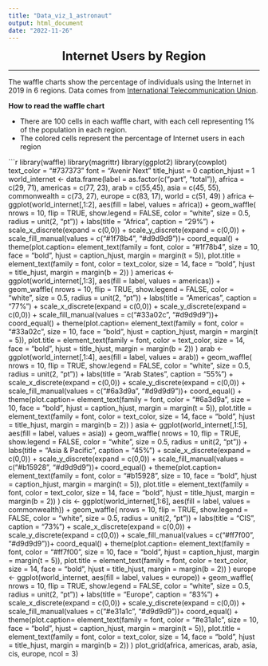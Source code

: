 ```yaml
---
title: "Data_viz_1_astronaut"
output: html_document
date: "2022-11-26"
---
```


<font size ="5"><center> **Internet Users by Region**</center></font>

----

The waffle charts show the percentage of individuals using the Internet in 2019 in 6 regions. Data comes from [International Telecommunication Union](https://www.itu.int/en/ITU-D/Statistics/Pages/facts/default.aspx
).

**How to read the waffle chart** 

- There are 100 cells in each waffle chart, with each cell representing 1% of the population in each region.
- The colored cells represent the percentage of Internet users in each region

```r
library(waffle)
library(magrittr)
library(ggplot2)
library(cowplot)
text_color = "#737373"
font = "Avenir Next"
title_hjust = 0
caption_hjust = 1
world_internet <- data.frame(label = as.factor(c("part", "total")), africa = c(29, 71), americas = c(77, 23), arab = c(55,45), asia = c(45, 55), commonwealth = c(73, 27), europe = c(83, 17), world = c(51, 49)
)
africa <- ggplot(world_internet[,1:2], aes(fill = label, values = africa)) +
  geom_waffle(
    nrows = 10, 
    flip = TRUE,
    show.legend = FALSE,
    color = "white",
    size = 0.5,
    radius = unit(2, "pt")) +
  labs(title = "Africa",
       caption = "29%") +
  scale_x_discrete(expand = c(0,0)) +
  scale_y_discrete(expand = c(0,0)) +
  scale_fill_manual(values = c("#1f78b4", "#d9d9d9"))+
  coord_equal() +
  theme(plot.caption= element_text(family = font, color = "#1f78b4", size = 10, face = "bold", hjust = caption_hjust, margin = margin(t = 5)),
    plot.title = element_text(family = font, color = text_color, size = 14, face = "bold", hjust = title_hjust, margin = margin(b = 2))
  )
americas <- ggplot(world_internet[,1:3], aes(fill = label, values = americas)) +
  geom_waffle(
    nrows = 10, 
    flip = TRUE,
    show.legend = FALSE,
    color = "white",
    size = 0.5,
    radius = unit(2, "pt")) +
  labs(title = "Americas",
       caption = "77%") +
  scale_x_discrete(expand = c(0,0)) +
  scale_y_discrete(expand = c(0,0)) +
  scale_fill_manual(values = c("#33a02c", "#d9d9d9"))+
  coord_equal() +
  theme(plot.caption= element_text(family = font, color = "#33a02c", size = 10, face = "bold", hjust = caption_hjust, margin = margin(t = 5)),
    plot.title = element_text(family = font, color = text_color, size = 14, face = "bold", hjust = title_hjust, margin = margin(b = 2))
  )
arab <- ggplot(world_internet[,1:4], aes(fill = label, values = arab)) +
  geom_waffle(
    nrows = 10, 
    flip = TRUE,
    show.legend = FALSE,
    color = "white",
    size = 0.5,
    radius = unit(2, "pt")) +
  labs(title = "Arab States",
       caption = "55%") +
  scale_x_discrete(expand = c(0,0)) +
  scale_y_discrete(expand = c(0,0)) +
  scale_fill_manual(values = c("#6a3d9a", "#d9d9d9"))+
  coord_equal() +
  theme(plot.caption= element_text(family = font, color = "#6a3d9a", size = 10, face = "bold", hjust = caption_hjust, margin = margin(t = 5)),
    plot.title = element_text(family = font, color = text_color, size = 14, face = "bold", hjust = title_hjust, margin = margin(b = 2))
  )
asia <- ggplot(world_internet[,1:5], aes(fill = label, values = asia)) +
  geom_waffle(
    nrows = 10, 
    flip = TRUE,
    show.legend = FALSE,
    color = "white",
    size = 0.5,
    radius = unit(2, "pt")) +
  labs(title = "Asia & Pacific",
       caption = "45%") +
  scale_x_discrete(expand = c(0,0)) +
  scale_y_discrete(expand = c(0,0)) +
  scale_fill_manual(values = c("#b15928", "#d9d9d9"))+
  coord_equal() +
  theme(plot.caption= element_text(family = font, color = "#b15928", size = 10, face = "bold", hjust = caption_hjust, margin = margin(t = 5)),
    plot.title = element_text(family = font, color = text_color, size = 14, face = "bold", hjust = title_hjust, margin = margin(b = 2))
  )
cis <- ggplot(world_internet[,1:6], aes(fill = label, values = commonwealth)) +
  geom_waffle(
    nrows = 10, 
    flip = TRUE,
    show.legend = FALSE,
    color = "white",
    size = 0.5,
    radius = unit(2, "pt")) +
  labs(title = "CIS",
       caption = "73%") +
  scale_x_discrete(expand = c(0,0)) +
  scale_y_discrete(expand = c(0,0)) +
  scale_fill_manual(values = c("#ff7f00", "#d9d9d9"))+
  coord_equal() +
  theme(plot.caption= element_text(family = font, color = "#ff7f00", size = 10, face = "bold", hjust = caption_hjust, margin = margin(t = 5)),
    plot.title = element_text(family = font, color = text_color, size = 14, face = "bold", hjust = title_hjust, margin = margin(b = 2))
  )
europe <- ggplot(world_internet, aes(fill = label, values = europe)) +
  geom_waffle(
    nrows = 10, 
    flip = TRUE,
    show.legend = FALSE,
    color = "white",
    size = 0.5,
    radius = unit(2, "pt")) +
  labs(title = "Europe",
       caption = "83%") +
  scale_x_discrete(expand = c(0,0)) +
  scale_y_discrete(expand = c(0,0)) +
  scale_fill_manual(values = c("#e31a1c", "#d9d9d9"))+
  coord_equal() +
  theme(plot.caption= element_text(family = font, color = "#e31a1c", size = 10, face = "bold", hjust = caption_hjust, margin = margin(t = 5)),
    plot.title = element_text(family = font, color = text_color, size = 14, face = "bold", hjust = title_hjust, margin = margin(b = 2))
  )
plot_grid(africa, americas, arab, asia, cis, europe, ncol = 3)


